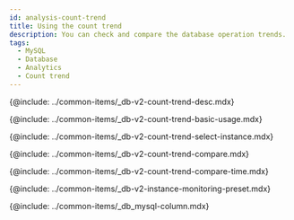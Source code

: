 ```yaml
---
id: analysis-count-trend
title: Using the count trend
description: You can check and compare the database operation trends.
tags:
  - MySQL
  - Database
  - Analytics
  - Count trend
---
```



<Note product='MySQL' link='../mysql-v1/analysis-count-trend' />

<!-- description-->

{@include: ../common-items/_db-v2-count-trend-desc.mdx}

<!-- ## 기본 화면 안내-->

{@include: ../common-items/_db-v2-count-trend-basic-usage.mdx}

<!-- ### 비교 대상 선택하기-->

{@include: ../common-items/_db-v2-count-trend-select-instance.mdx}

<!-- ### 액티브 세션 정보 비교하기-->

{@include: ../common-items/_db-v2-count-trend-compare.mdx}

<!-- ### 특정 시간 비교하기-->

{@include: ../common-items/_db-v2-count-trend-compare-time.mdx}

<!--## 프리셋-->

{@include: ../common-items/_db-v2-instance-monitoring-preset.mdx} 

<!-- 컬럼 정보 안내-->

{@include: ../common-items/_db_mysql-column.mdx}

